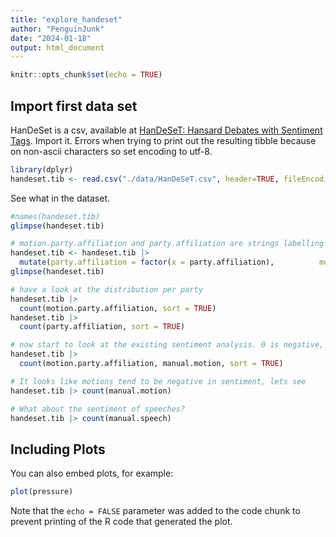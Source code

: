 ```yaml
---
title: "explore_handeset"
author: "PenguinJunk"
date: "2024-01-18"
output: html_document
---
```


```r
knitr::opts_chunk$set(echo = TRUE)
```

## Import first data set

HanDeSet is a csv, available at [HanDeSeT: Hansard Debates with Sentiment Tags](https://research.manchester.ac.uk/en/datasets/handeset-hansard-debates-with-sentiment-tags). Import it. Errors when trying to print out the resulting tibble because on non-ascii characters so set encoding to utf-8.

```r
library(dplyr)
handeset.tib <- read.csv("./data/HanDeSeT.csv", header=TRUE, fileEncoding = "UTF-8") |> dplyr::as_tibble()
```

See what in the dataset.
```r
#names(handeset.tib)
glimpse(handeset.tib)

# motion.party.affiliation and party.affiliation are strings labelling the party of the MP making the motion or responding to the motion, respectively. Convert these to factors:
handeset.tib <- handeset.tib |> 
  mutate(party.affiliation = factor(x = party.affiliation),          motion.party.affiliation = factor(x = motion.party.affiliation))
glimpse(handeset.tib)

# have a look at the distribution per party
handeset.tib |> 
  count(motion.party.affiliation, sort = TRUE)
handeset.tib |> 
  count(party.affiliation, sort = TRUE)

# now start to look at the existing sentiment analysis. 0 is negative, 1 is positive. manual.motion is the sentiment manually applied (using a gold-standard annotation approach) to the motion. 
handeset.tib |> 
  count(motion.party.affiliation, manual.motion, sort = TRUE)

# It looks like motions tend to be negative in sentiment, lets see
handeset.tib |> count(manual.motion)

# What about the sentiment of speeches?
handeset.tib |> count(manual.speech)
```
## Including Plots

You can also embed plots, for example:

```r
plot(pressure)
```

Note that the `echo = FALSE` parameter was added to the code chunk to prevent printing of the R code that generated the plot.
